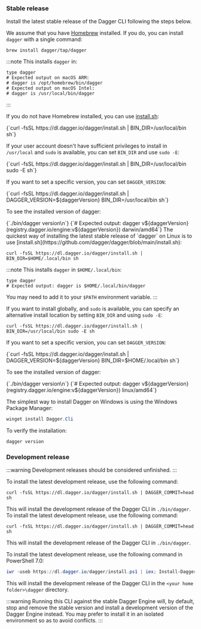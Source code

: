 
### Stable release

Install the latest stable release of the Dagger CLI following the steps below.

<Tabs groupId="platform">
<TabItem value="macOS">

We assume that you have [Homebrew](https://brew.sh/) installed. If you do, you can install `dagger` with a single command:

```shell
brew install dagger/tap/dagger
```

:::note
This installs `dagger` in:

```shell
type dagger
# Expected output on macOS ARM:
# dagger is /opt/homebrew/bin/dagger
# Expected output on macOS Intel:
# dagger is /usr/local/bin/dagger
```
:::

If you do not have Homebrew installed, you can use [install.sh](https://github.com/dagger/dagger/blob/main/install.sh):

<CodeBlock language="shell">
{`curl -fsSL https://dl.dagger.io/dagger/install.sh | BIN_DIR=/usr/local/bin sh`}
</CodeBlock>

If your user account doesn't have sufficient privileges to install in
`/usr/local` and `sudo` is available, you can set `BIN_DIR` and use `sudo -E`:

<CodeBlock language="shell">
{`curl -fsSL https://dl.dagger.io/dagger/install.sh | BIN_DIR=/usr/local/bin sudo -E sh`}
</CodeBlock>

If you want to set a specific version, you can set `DAGGER_VERSION`:

<CodeBlock language="shell">
{`curl -fsSL https://dl.dagger.io/dagger/install.sh | DAGGER_VERSION=${daggerVersion} BIN_DIR=/usr/local/bin sh`}
</CodeBlock>

To see the installed version of dagger:

<CodeBlock language="shell">
{`./bin/dagger version\n`}
{`# Expected output: dagger v${daggerVersion} (registry.dagger.io/engine:v${daggerVersion}) darwin/amd64`}
</CodeBlock>

</TabItem>
<TabItem value="Linux">
The quickest way of installing the latest stable release of `dagger` on Linux is to use [install.sh](https://github.com/dagger/dagger/blob/main/install.sh):

```shell
curl -fsSL https://dl.dagger.io/dagger/install.sh | BIN_DIR=$HOME/.local/bin sh
```

:::note
This installs `dagger` in `$HOME/.local/bin`:

```shell
type dagger
# Expected output: dagger is $HOME/.local/bin/dagger
```

You may need to add it to your `$PATH` environment variable.
:::

If you want to install globally, and `sudo` is available, you can specify an
alternative install location by setting `BIN_DIR` and using `sudo -E`:

```shell
curl -fsSL https://dl.dagger.io/dagger/install.sh | BIN_DIR=/usr/local/bin sudo -E sh
```

If you want to set a specific version, you can set `DAGGER_VERSION`:

<CodeBlock language="shell">
{`curl -fsSL https://dl.dagger.io/dagger/install.sh | DAGGER_VERSION=${daggerVersion} BIN_DIR=$HOME/.local/bin sh`}
</CodeBlock>

To see the installed version of dagger:

<CodeBlock language="shell">
{`./bin/dagger version\n`}
{`# Expected output: dagger v${daggerVersion} (registry.dagger.io/engine:v${daggerVersion}) linux/amd64`}
</CodeBlock>

</TabItem>

<TabItem value="Windows">

The simplest way to install Dagger on Windows is using the Windows Package Manager:

```powershell
winget install Dagger.Cli
```

To verify the installation:

```powershell
dagger version
```

</TabItem>
</Tabs>

### Development release

:::warning
Development releases should be considered unfinished.
:::

<Tabs groupId="platform">
<TabItem value="macOS">
To install the latest development release, use the following command:

```shell
curl -fsSL https://dl.dagger.io/dagger/install.sh | DAGGER_COMMIT=head sh
```

This will install the development release of the Dagger CLI in `./bin/dagger`.
</TabItem>
<TabItem value="Linux">
To install the latest development release, use the following command:

```shell
curl -fsSL https://dl.dagger.io/dagger/install.sh | DAGGER_COMMIT=head sh
```

This will install the development release of the Dagger CLI in `./bin/dagger`.
</TabItem>
<TabItem value="Windows">

To install the latest development release, use the following command in PowerShell 7.0:

```powershell
iwr -useb https://dl.dagger.io/dagger/install.ps1 | iex; Install-Dagger -DaggerCommit head
```

This will install the development release of the Dagger CLI in the `<your home folder>\dagger` directory.
</TabItem>
</Tabs>

:::warning
Running this CLI against the stable Dagger Engine will, by default, stop and remove the stable version and install a development version of the Dagger Engine instead. You may prefer to install it in an isolated environment so as to avoid conflicts.
:::

